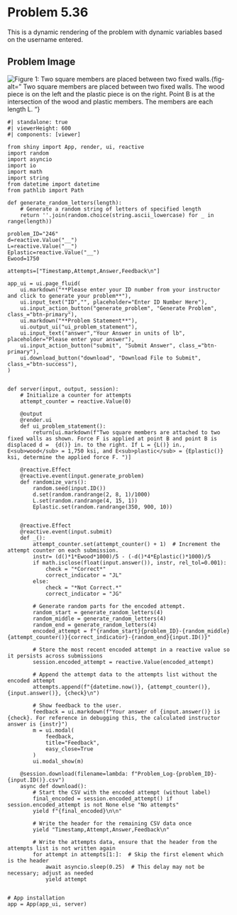 # Problem 5.36 {.unnumbered}

This is a dynamic rendering of the problem with dynamic variables based on the username entered. 


## Problem Image

![Figure 1: Two square members are placed between two fixed walls.  ](images/246.png){fig-alt=" Two square members are placed between two fixed walls. The wood piece is on the left and the plastic piece is on the right. Point B is at the intersection of the wood and plastic members. The members are each length L.  "}

```shinylive-python
#| standalone: true
#| viewerHeight: 600
#| components: [viewer]

from shiny import App, render, ui, reactive
import random
import asyncio
import io
import math
import string
from datetime import datetime
from pathlib import Path

def generate_random_letters(length):
    # Generate a random string of letters of specified length
    return ''.join(random.choice(string.ascii_lowercase) for _ in range(length)) 

problem_ID="246"
d=reactive.Value("__")
L=reactive.Value("__")
Eplastic=reactive.Value("__")
Ewood=1750

attempts=["Timestamp,Attempt,Answer,Feedback\n"]

app_ui = ui.page_fluid(
    ui.markdown("**Please enter your ID number from your instructor and click to generate your problem**"),
    ui.input_text("ID","", placeholder="Enter ID Number Here"),
    ui.input_action_button("generate_problem", "Generate Problem", class_="btn-primary"),
    ui.markdown("**Problem Statement**"),
    ui.output_ui("ui_problem_statement"),
    ui.input_text("answer","Your Answer in units of lb", placeholder="Please enter your answer"),
    ui.input_action_button("submit", "Submit Answer", class_="btn-primary"),
    ui.download_button("download", "Download File to Submit", class_="btn-success"),
)


def server(input, output, session):
    # Initialize a counter for attempts
    attempt_counter = reactive.Value(0)

    @output
    @render.ui
    def ui_problem_statement():
        return[ui.markdown(f"Two square members are attached to two fixed walls as shown. Force F is applied at point B and point B is displaced d =  {d()} in. to the right. If L = {L()} in., E<sub>wood</sub> = 1,750 ksi, and E<sub>plastic</sub> = {Eplastic()} ksi, determine the applied force F. ")]
    
    @reactive.Effect
    @reactive.event(input.generate_problem)
    def randomize_vars():
        random.seed(input.ID())
        d.set(random.randrange(2, 8, 1)/1000)
        L.set(random.randrange(4, 15, 1))
        Eplastic.set(random.randrange(350, 900, 10))
       
        
    @reactive.Effect
    @reactive.event(input.submit)
    def _():
        attempt_counter.set(attempt_counter() + 1)  # Increment the attempt counter on each submission.
        instr= (d()*1*Ewood*1000)/5 - (-d()*4*Eplastic()*1000)/5 
        if math.isclose(float(input.answer()), instr, rel_tol=0.001):
            check = "*Correct*"
            correct_indicator = "JL"
        else:
            check = "*Not Correct.*"
            correct_indicator = "JG"

        # Generate random parts for the encoded attempt.
        random_start = generate_random_letters(4)
        random_middle = generate_random_letters(4)
        random_end = generate_random_letters(4)
        encoded_attempt = f"{random_start}{problem_ID}-{random_middle}{attempt_counter()}{correct_indicator}-{random_end}{input.ID()}"

        # Store the most recent encoded attempt in a reactive value so it persists across submissions
        session.encoded_attempt = reactive.Value(encoded_attempt)

        # Append the attempt data to the attempts list without the encoded attempt
        attempts.append(f"{datetime.now()}, {attempt_counter()}, {input.answer()}, {check}\n")

        # Show feedback to the user.
        feedback = ui.markdown(f"Your answer of {input.answer()} is {check}. For reference in debugging this, the calculated instructor answer is {instr}")
        m = ui.modal(
            feedback,
            title="Feedback",
            easy_close=True
        )
        ui.modal_show(m)

    @session.download(filename=lambda: f"Problem_Log-{problem_ID}-{input.ID()}.csv")
    async def download():
        # Start the CSV with the encoded attempt (without label)
        final_encoded = session.encoded_attempt() if session.encoded_attempt is not None else "No attempts"
        yield f"{final_encoded}\n\n"
        
        # Write the header for the remaining CSV data once
        yield "Timestamp,Attempt,Answer,Feedback\n"
        
        # Write the attempts data, ensure that the header from the attempts list is not written again
        for attempt in attempts[1:]:  # Skip the first element which is the header
            await asyncio.sleep(0.25)  # This delay may not be necessary; adjust as needed
            yield attempt


# App installation
app = App(app_ui, server)
```
